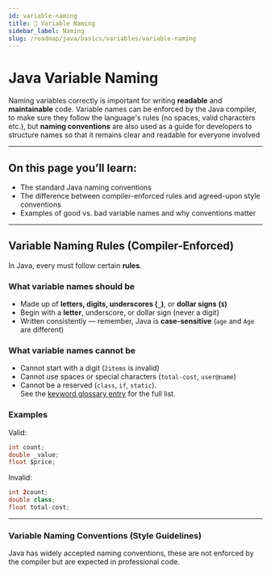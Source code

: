 ```yaml
---
id: variable-naming
title: 📍 Variable Naming
sidebar_label: Naming
slug: /roadmap/java/basics/variables/variable-naming
---
```


<MarkRead url="/roadmap/java/basics/variables/variables-naming" />

# Java Variable Naming
Naming variables correctly is important for writing **readable** and **maintainable** code. Variable names can be enforced by the Java compiler, to make sure they follow the language's rules (no spaces, valid characters etc.), but **naming conventions** are also used as a guide for developers to structure names so that it remains clear and readable for everyone involved

---

## On this page you’ll learn:
- The standard Java naming conventions
- The difference between compiler-enforced rules and agreed-upon style conventions  
- Examples of good vs. bad variable names and why conventions matter

---

## Variable Naming Rules (Compiler-Enforced)

In Java, every <GlossaryTooltip term="variable" definition="A named storage location in memory for data, which has a type." link="/glossary/variable" bold="true"/> must follow certain **rules**.

### What variable names should be
- Made up of **letters, digits, underscores (`_`)**, or **dollar signs (`$`)**  
- Begin with a **letter**, underscore, or dollar sign (never a digit)  
- Written consistently — remember, Java is **case-sensitive** (`age` and `Age` are different)

### What variable names cannot be
- Cannot start with a digit (`2items` is invalid)  
- Cannot use spaces or special characters (`total-cost`, `user@name`)  
- Cannot be a reserved <GlossaryTooltip term="keyword" definition="Words reserved by the Java language with special meaning, like class, if, static." link="/glossary/keyword" bold="true" /> (`class`, `if`, `static`).  
See the [keyword glossary entry](/glossary/keyword) for the full list.

### Examples
Valid:  
```java
int count;
double _value;
float $price;
```
Invalid:
```java
int 2count;
double class;
float total-cost;
```
---

### Variable Naming Conventions (Style Guidelines)

Java has widely accepted naming conventions, these are not enforced by the compiler but are expected in professional code.